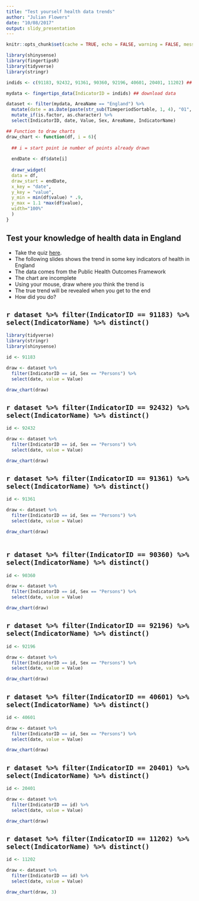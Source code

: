 ```yaml
---
title: "Test yourself health data trends"
author: "Julian Flowers"
date: "10/08/2017"
output: slidy_presentation
---
```


```r
knitr::opts_chunk$set(cache = TRUE, echo = FALSE, warning = FALSE, message = FALSE)
```

```r
library(shinysense)
library(fingertipsR)
library(tidyverse)
library(stringr)

indids <- c(91183, 92432, 91361, 90360, 92196, 40601, 20401, 11202) ## select ids

mydata <- fingertips_data(IndicatorID = indids) ## download data

dataset <- filter(mydata, AreaName == "England") %>% 
  mutate(date = as.Date(paste(str_sub(TimeperiodSortable, 1, 4), "01", "01", sep = "-"))) %>%
  mutate_if(is.factor, as.character) %>%
  select(IndicatorID, date, Value, Sex, AreaName, IndicatorName)


```


```r

## Function to draw charts
draw_chart <- function(df, i = 6){  
  
  ## i = start point ie number of points already drawn
  
  endDate <- df$date[i]
  
  drawr_widget(
  data = df,
  draw_start = endDate,
  x_key = "date",
  y_key = "value",
  y_min = min(df$value) * .9,
  y_max = 1.1 *max(df$value),
  width="100%"
  )
}
```

## Test your knowledge of health data in England

- Take the quiz [here](http://rpubs.com/jflowers/299049).
- The following slides shows the trend in some key indicators of health in England
- The data comes from the Public Health Outcomes Framework
- The chart are incomplete
- Using your mouse, draw where *you* think the trend is
- The true trend will be revealed when you get to the end
- How did you do?


## `r dataset %>% filter(IndicatorID == 91183) %>% select(IndicatorName) %>% distinct()`


```r
library(tidyverse)
library(stringr)
library(shinysense)

id <- 91183

draw <- dataset %>%
  filter(IndicatorID == id, Sex == "Persons") %>%
  select(date, value = Value)

draw_chart(draw)

```

## `r dataset %>% filter(IndicatorID == 92432) %>% select(IndicatorName) %>% distinct()`

```r


id <- 92432

draw <- dataset %>%
  filter(IndicatorID == id, Sex == "Persons") %>%
  select(date, value = Value)

draw_chart(draw)
```


## `r dataset %>% filter(IndicatorID == 91361) %>% select(IndicatorName) %>% distinct()`

```r

id <- 91361

draw <- dataset %>%
  filter(IndicatorID == id, Sex == "Persons") %>%
  select(date, value = Value)

draw_chart(draw)



```


## `r dataset %>% filter(IndicatorID == 90360) %>% select(IndicatorName) %>% distinct()`

```r

id <- 90360

draw <- dataset %>%
  filter(IndicatorID == id, Sex == "Persons") %>%
  select(date, value = Value)

draw_chart(draw)
```


## `r dataset %>% filter(IndicatorID == 92196) %>% select(IndicatorName) %>% distinct()`

```r


id <- 92196

draw <- dataset %>%
  filter(IndicatorID == id, Sex == "Persons") %>%
  select(date, value = Value)

draw_chart(draw)
```


## `r dataset %>% filter(IndicatorID == 40601) %>% select(IndicatorName) %>% distinct()`

```r

id <- 40601

draw <- dataset %>%
  filter(IndicatorID == id, Sex == "Persons") %>%
  select(date, value = Value)

draw_chart(draw)
```

## `r dataset %>% filter(IndicatorID == 20401) %>% select(IndicatorName) %>% distinct()`

```r

id <- 20401

draw <- dataset %>%
  filter(IndicatorID == id) %>%
  select(date, value = Value)

draw_chart(draw)
```

## `r dataset %>% filter(IndicatorID == 11202) %>% select(IndicatorName) %>% distinct()`

```r

id <- 11202

draw <- dataset %>%
  filter(IndicatorID == id) %>%
  select(date, value = Value)

draw_chart(draw, 3)
```
